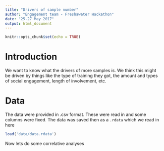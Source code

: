 ```yaml
---
title: "Drivers of sample number"
author: "Engagement team - Freshawater Hackathon"
date: "25-27 May 2017"
output: html_document
---
```


```r
knitr::opts_chunk$set(echo = TRUE)
```

# Introduction

We want to know what the drivers of more samples is. We think this might be driven by things like the type of training they got, the amount and types of social engagement, length of involvement, etc.

# Data

The data were provided in .csv format. These were read in and some columns were fixed. The data was saved then as a `.rdata` which we read in here

```r
load('data/data.rdata')
```

Now lets do some correlative analyses

```r

```